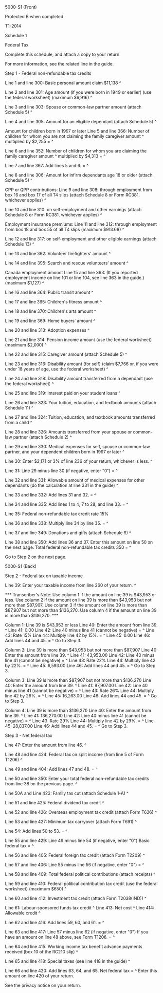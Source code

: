 ﻿5000-S1 (Front) 
 
Protected B when completed 
 
T1-2014 
 
Schedule 1 
 
Federal Tax 
 
Complete this schedule, and attach a copy to your return. 
 
For more information, see the related line in the guide. 
 
Step 1 - Federal non-refundable tax credits 
 
Line 1 and line 300: Basic personal amount claim $11,138 ^
 
Line 2 and line 301: Age amount (if you were born in 1949 or earlier) (use 
the federal worksheet) (maximum $6,916) ^
 
Line 3 and line 303: Spouse or common-law partner amount (attach Schedule 5) 
^
 
Line 4 and line 305: Amount for an eligible dependant (attach Schedule 5) ^
 
Amount for children born in 1997 or later 
Line 5 and line 366: Number of children for whom you are not claiming the 
family caregiver amount ^
multiplied by $2,255 = ^
 
Line 6 and line 352: Number of children for whom you are claiming the family 
caregiver amount ^
multiplied by $4,313 = ^
 
Line 7 and line 367: Add lines 5 and 6. = ^
 
Line 8 and line 306: Amount for infirm dependants age 18 or older (attach 
Schedule 5) ^
 
CPP or QPP contributions: 
Line 9 and line 308: through employment from box 16 and box 17 of all T4 
slips (attach Schedule 8 or Form RC381, whichever applies) ^
 
Line 10 and line 310: on self-employment and other earnings (attach Schedule 
8 or Form RC381, whichever applies) ^
 
Employment insurance premiums: 
Line 11 and line 312: through employment from box 18 and box 55 of all T4 
slips (maximum $913.68) ^
 
Line 12 and line 317: on self-employment and other eligible earnings (attach 
Schedule 13) ^
 
Line 13 and line 362: Volunteer firefighters' amount ^
 
Line 14 and line 395: Search and rescue volunteers' amount ^
 
Canada employment amount 
Line 15 and line 363: (If you reported employment income on line 101 or line 
104, see line 363 in the guide.) (maximum $1,127) ^
 
Line 16 and line 364: Public transit amount ^
 
Line 17 and line 365: Children's fitness amount ^
 
Line 18 and line 370: Children's arts amount ^
 
Line 19 and line 369: Home buyers' amount ^
 
Line 20 and line 313: Adoption expenses ^
 
Line 21 and line 314: Pension income amount (use the federal worksheet) 
(maximum $2,000) ^
 
Line 22 and line 315: Caregiver amount (attach Schedule 5) ^
 
Line 23 and line 316: Disability amount (for self) (claim $7,766 or, if you 
were under 18 years of age, use the federal worksheet) ^
 
Line 24 and line 318: Disability amount transferred from a dependant (use the 
federal worksheet) ^
 
Line 25 and line 319: Interest paid on your student loans ^
 
Line 26 and line 323: Your tuition, education, and textbook amounts (attach 
Schedule 11) ^
 
Line 27 and line 324: Tuition, education, and textbook amounts transferred 
from a child ^
 
Line 28 and line 326: Amounts transferred from your spouse or common-law 
partner (attach Schedule 2) ^
 
Line 29 and line 330: Medical expenses for self, spouse or common-law 
partner, and your dependent children born in 1997 or later ^
 
Line 30: Enter $2,171 or 3% of line 236 of your return, whichever is less. ^
 
Line 31: Line 29 minus line 30 (if negative, enter "0") = ^
 
Line 32 and line 331: Allowable amount of medical expenses for other 
dependants (do the calculation at line 331 in the guide) ^
 
Line 33 and line 332: Add lines 31 and 32. = ^
 
Line 34 and line 335: Add lines 1 to 4, 7 to 28, and line 33. = ^
 
Line 35: Federal non-refundable tax credit rate 15% 
 
Line 36 and line 338: Multiply line 34 by line 35. = ^
 
Line 37 and line 349: Donations and gifts (attach Schedule 9) ^
 
Line 38 and line 350: Add lines 36 and 37. Enter this amount on line 50 on 
the next page. Total federal non-refundable tax credits 350 = ^
 
Go to Step 2 on the next page. 
 
 
5000-S1 (Back) 
 
Step 2 - Federal tax on taxable income 
 
Line 39: Enter your taxable income from line 260 of your return. ^
 
*** Transcriber's Note: Use column 1 if the amount on line 39 is $43,953 or 
less. Use column 2 if the amount on line 39 is more than $43,953 but not more 
than $87,907. Use column 3 if the amount on line 39 is more than $87,907 but 
not more than $136,270. Use column 4 if the amount on line 39 is more than 
$136,270. *** 
 
Column 1: Line 39 is $43,953 or less 
Line 40: Enter the amount from line 39. ^
Line 41: 0.00 
Line 42: Line 40 minus line 41 (cannot be negative) = ^
Line 43: Rate 15% 
Line 44: Multiply line 42 by 15%. = ^
Line 45: 0.00 
Line 46: Add lines 44 and 45. = ^
Go to Step 3. 
 
Column 2: Line 39 is more than $43,953 but not more than $87,907 
Line 40: Enter the amount from line 39. ^
Line 41: 43,953.00 
Line 42: Line 40 minus line 41 (cannot be negative) = ^
Line 43: Rate 22% 
Line 44: Multiply line 42 by 22%. = ^
Line 45: 6,593.00 
Line 46: Add lines 44 and 45. = ^
Go to Step 3. 
 
Column 3: Line 39 is more than $87,907 but not more than $136,270 
Line 40: Enter the amount from line 39. ^
Line 41: 87,907.00 
Line 42: Line 40 minus line 41 (cannot be negative) = ^
Line 43: Rate 26% 
Line 44: Multiply line 42 by 26%. = ^
Line 45: 16,263.00 
Line 46: Add lines 44 and 45. = ^
Go to Step 3. 
 
Column 4: Line 39 is more than $136,270 
Line 40: Enter the amount from line 39. ^
Line 41: 136,270.00 
Line 42: Line 40 minus line 41 (cannot be negative) = ^
Line 43: Rate 29% 
Line 44: Multiply line 42 by 29%. = ^
Line 45: 28,837.00 
Line 46: Add lines 44 and 45. = ^
Go to Step 3. 
 
Step 3 - Net federal tax 
 
Line 47: Enter the amount from line 46. ^
 
Line 48 and line 424: Federal tax on split income (from line 5 of Form T1206) 
^
 
Line 49 and line 404: Add lines 47 and 48. = ^
 
Line 50 and line 350: Enter your total federal non-refundable tax credits 
from line 38 on the previous page. ^
 
Line 50A and Line 423: Family tax cut (attach Schedule 1-A) ^
 
Line 51 and line 425: Federal dividend tax credit ^
 
Line 52 and line 426: Overseas employment tax credit (attach Form T626) ^
 
Line 53 and line 427: Minimum tax carryover (attach Form T691) ^
 
Line 54: Add lines 50 to 53. = ^
 
Line 55 and line 429: Line 49 minus line 54 (if negative, enter "0") Basic 
federal tax = ^
 
Line 56 and line 405: Federal foreign tax credit (attach Form T2209) ^
 
Line 57 and line 406: Line 55 minus line 56 (if negative, enter "0") = ^
 
Line 58 and line 409: Total federal political contributions (attach receipts) 
^
 
Line 59 and line 410: Federal political contribution tax credit (use the 
federal worksheet) (maximum $650) ^
 
Line 60 and line 412: Investment tax credit (attach Form T2038(IND)) ^
 
Line 61: Labour-sponsored funds tax credit ^
Line 413: Net cost ^
Line 414: Allowable credit ^
 
Line 62 and line 416: Add lines 59, 60, and 61. = ^
 
Line 63 and line 417: Line 57 minus line 62 (if negative, enter "0") If you 
have an amount on line 48 above, see Form T1206. = ^
 
Line 64 and line 415: Working income tax benefit advance payments received 
(box 10 of the RC210 slip) ^
 
Line 65 and line 418: Special taxes (see line 418 in the guide) ^
 
Line 66 and line 420: Add lines 63, 64, and 65. Net federal tax = ^
Enter this amount on line 420 of your return. 
 
See the privacy notice on your return.
